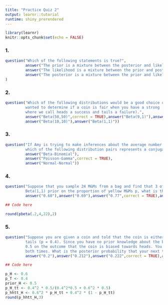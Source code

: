 ```yaml
---
title: "Practice Quiz 2"
output: learnr::tutorial
runtime: shiny_prerendered
---
```


```r
library(learnr)
knitr::opts_chunk$set(echo = FALSE)
```
<style>body{text-align: justify}</style>

### 1.

```r
question("Which of the following statements is true?",
         answer("The prior is a mixture between the posterior and likelihood."),
         answer("The likelihood is a mixture between the prior and posterior."),
         answer("The posterior is a mixture between the prior and likelihood.",correct = TRUE)
)
```

### 2.

```r
question("Which of the following distributions would be a good choice of prior to use if you 
         wanted to determine if a coin is fair when you have a strong  belief that the coin is fair? (Assume a model
         where we call heads a success and tails a failure).",
         answer("Beta(50,50)",correct = TRUE),answer("Beta(9,1)"),answer("Beta(10,90)"),
         answer("Beta(10,10)"),answer("Beta(1,1)"))
```

### 3.

```r
question("If Amy is trying to make inferences about the average number of customers that visit Macy’s between noon and 1 p.m.,
         which of the following distribution pairs represents a conjugate family here?",
         answer("Beta-Binomial"),
         answer("Poisson-Gamma",correct = TRUE),
         answer("Normal-Normal"))
```

### 4.

```r
question("Suppose that you sample 24 M&Ms from a bag and find that 3 of them are yellow. Assuming that you place a
         Beta(1,1) prior on the proportion of yellow M&Ms p, what is the posterior probability that p < 0.2?",
         answer("0.60"),answer("0.69"),answer("0.77",correct = TRUE),answer("0.92"))
```

```r
## Code here

```

```r
round(pbeta(.2,4,22),2)
```

### 5.

```r
question("Suppose you are given a coin and told that the coin is either biased towards heads (p = 0.6) or biased towards
         tails (p = 0.4). Since you have no prior knowledge about the bias of the coin, you place a prior probability of
         0.5 on the outcome that the coin is biased towards heads. You flip the coin twice and it comes up tails 
         both times. What is the posterior probability that your next two flips will be heads?",
         answer("0.2"),answer("0.212"),answer("0.222",correct = TRUE),answer("0.25"))
```

```r
## Code here

```

```r
p_H <- 0.6
p_T <- 0.4
prior_H <- 0.5
p_H_tt <- 0.4^2 * 0.5/(0.4^2*0.5 + 0.6^2 * 0.5)
p_hhtt_H <- 0.6^2 * p_H_tt + 0.4^2 * (1 - p_H_tt)
round(p_hhtt_H,3)
```